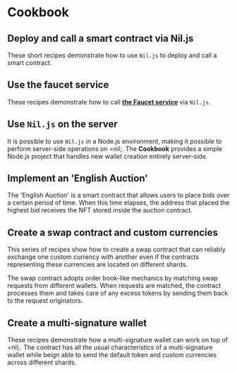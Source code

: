 
# Cookbook

## Deploy and call a smart contract via Nil.js 

These short recipes demonstrate how to use `Nil.js` to deploy and call a smart contract.

<CookbookCardSection>
  <CookbookCard tag={{
    label: "7 min read",
  }} id='simple-deploy1' title='Deploy a smart contract' description='' to='https://docs.nil.foundation/nil/cookbook/niljs-deploy/deploy-call-smart-contract'
  />
</CookbookCardSection>

## Use the faucet service 

These recipes demonstrate how to call [**the Faucet service**](../getting-started/essentials/tokens-multi-currency.mdx#currency-faucet-service) via `Nil.js`.

<CookbookCardSection>
  <CookbookCard tag={{
    label: "5 min read",
  }} id='faucet-service1' title='Use the faucet service' description='' to='https://docs.nil.foundation/nil/cookbook/faucet-service/use-faucet-service'
  />
</CookbookCardSection>

## Use `Nil.js` on the server

It is possible to use `Nil.js` in a Node.js environment, making it possible to perform server-side operations on =nil;. The **Cookbook** provides a simple Node.js project that handles new wallet creation entirely server-side.

<CookbookCardSection>
  <CookbookCard tag={{
    label: "3 min read",
  }} id='nodejs-project' title='Use Nil.js with Node.js' description='' to='https://docs.nil.foundation/nil/cookbook/nodejs-project/write-nodejs-project'
  />
</CookbookCardSection>

## Implement an 'English Auction'

The 'English Auction' is a smart contract that allows users to place bids over a certain period of time. When this time elapses, the address that placed the highest bid receives the NFT stored inside the auction contract.

<CookbookCardSection>
  <CookbookCard tag={{
    label: "8 min read",
  }} id='swap1' title='Implement the auction logic' description='' to='https://docs.nil.foundation/nil/cookbook/english-auction/create-eng-auction'
  />
  <CookbookCard tag={{
    label: "7 min read",
  }} id='swap2' title='Deploy and test the swap contract' description='' to='https://docs.nil.foundation/nil/cookbook/english-auction/test-eng-auction'/>
</CookbookCardSection>

## Create a swap contract and custom currencies

This series of recipes show how to create a swap contract that can reliably exchange one custom currency with another even if the contracts representing these currencies are located on different shards. 

The swap contract adopts order book-like mechanics by matching swap requests from different wallets. When requests are matched, the contract processes them and takes care of any excess tokens by sending them back to the request originators.

<CookbookCardSection>
  <CookbookCard tag={{
    label: "8 min read",
  }} id='swap1' title='Design the swap contract' description='' to='https://docs.nil.foundation/nil/cookbook/swap/create-swap-contract'
  />
  <CookbookCard tag={{
    label: "7 min read",
  }} id='swap2' title='Deploy and test the swap contract' description='' to='https://docs.nil.foundation/nil/cookbook/swap/deploy-test-swap'/>
</CookbookCardSection>

##  Create a multi-signature wallet

These recipes demonstrate how a multi-signature wallet can work on top of =nil;. The contract has all the usual characteristics of a multi-signature wallet while beign able to send the default token and custom currencies across different shards.

<CookbookCardSection>
  <CookbookCard tag={{
    label: "12 min read",
  }} id='multi-sig1' title='Create the wallet contract' description='' to='https://docs.nil.foundation/nil/cookbook/multisig-wallet/create-multisig-contract'
  />
  <CookbookCard tag={{
    label: "5 min read",
  }} id='multi-sig2' title='Deploy and test the wallet' description='' to='https://docs.nil.foundation/nil/cookbook/multisig-wallet/deploy-test-multisig'/>
</CookbookCardSection>
